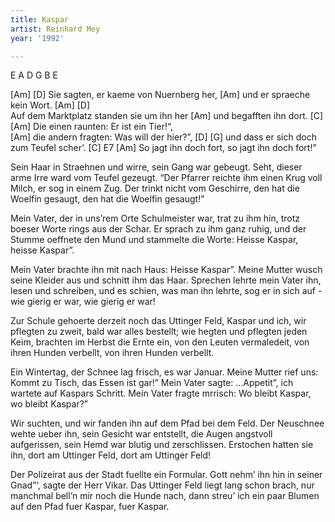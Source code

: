 ```yaml
---
title: Kaspar
artist: Reinhard Mey
year: '1992'

---
```


:::{.song-grid}
 E A D  G   B  E 
:::

   [Am]                  [D]
Sie sagten, er kaeme von Nuernberg her,
       [Am]
und er spraeche kein Wort.
        [Am]                 [D]   
Auf dem Marktplatz standen sie um ihn her
      [Am]
und begafften ihn dort.
   [C]                            [Am]
Die einen raunten: Er ist ein Tier!",  
          [Am] 
die andern fragten: Was will der hier?",
[D]                       [G]
und dass er sich doch zum Teufel scher'.
    [C]             E7      [Am]
So jagt ihn doch fort, so jagt ihn doch fort!"

Sein Haar in Straehnen und wirre,
sein Gang war gebeugt.
Seht, dieser arme Irre
ward vom Teufel gezeugt.
"Der Pfarrer reichte ihm einen Krug
voll Milch, er sog in einem Zug.
Der trinkt nicht vom Geschirre,
den hat die Woelfin gesaugt,
den hat die Woelfin gesaugt!"

Mein Vater, der in uns'rem Orte
Schulmeister war,
trat zu ihm hin, trotz boeser Worte
rings aus der Schar.
Er sprach zu ihm ganz ruhig, und
der Stumme oeffnete den Mund
und stammelte die Worte:
Heisse Kaspar, heisse Kaspar".

Mein Vater brachte ihn mit nach Haus:
Heisse Kaspar".
Meine Mutter wusch seine Kleider aus
und schnitt ihm das Haar.
Sprechen lehrte mein Vater ihn,
lesen und schreiben, und es schien,
was man ihn lehrte, sog er in sich auf -
wie gierig er war, wie gierig er war!

Zur Schule gehoerte derzeit
noch das Uttinger Feld,
Kaspar und ich, wir pflegten zu zweit,
bald war alles bestellt;
wie hegten und pflegten jeden Keim,
brachten im Herbst die Ernte ein,
von den Leuten vermaledeit,
von ihren Hunden verbellt,
von ihren Hunden verbellt.

Ein Wintertag, der Schnee lag frisch,
es war Januar.
Meine Mutter rief uns: Kommt zu Tisch,
das Essen ist gar!"
Mein Vater sagte: ...Appetit",
ich wartete auf Kaspars Schritt.
Mein Vater fragte mrrisch:
Wo bleibt Kaspar, wo bleibt Kaspar?"

Wir suchten, und wir fanden ihn
auf dem Pfad bei dem Feld.
Der Neuschnee wehte ueber ihn,
sein Gesicht war entstellt,
die Augen angstvoll aufgerissen,
sein Hemd war blutig und zerschlissen.
Erstochen hatten sie ihn,
dort am Uttinger Feld, dort am Uttinger Feld!

Der Polizeirat aus der Stadt
fuellte ein Formular.
Gott nehm' ihn hin in seiner Gnad"',
sagte der Herr Vikar.
Das Uttinger Feld liegt lang schon brach,
nur manchmal bell'n mir noch die Hunde nach,
dann streu' ich ein paar Blumen auf den Pfad
fuer Kaspar, fuer Kaspar. 

